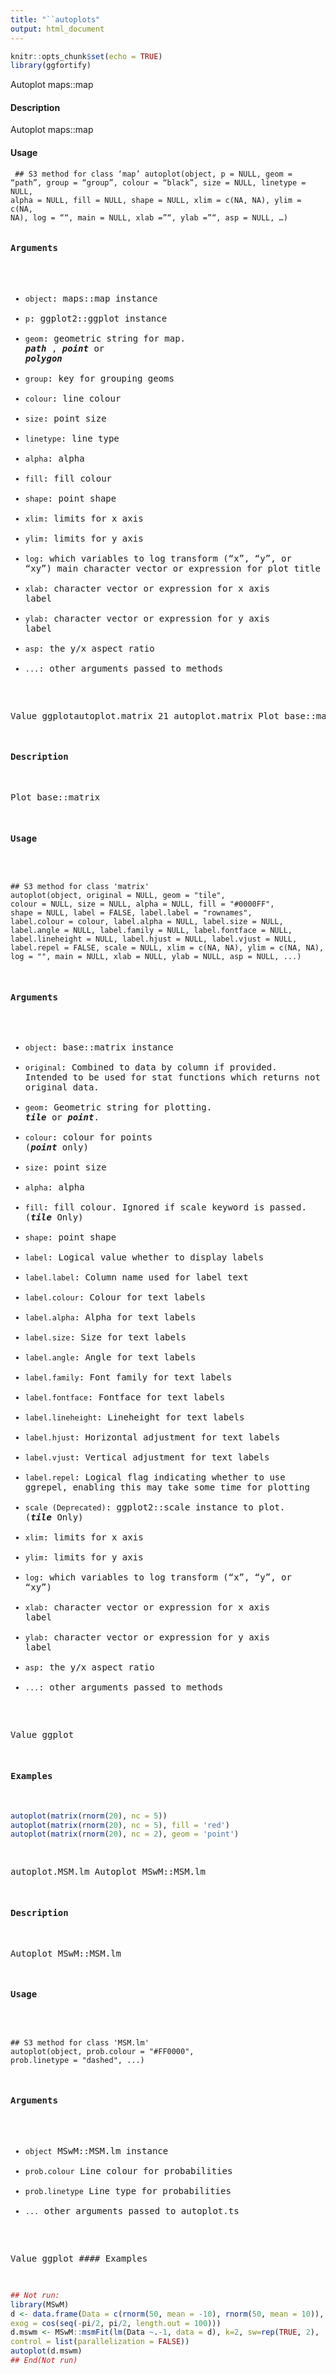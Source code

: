 ---
title: "``autoplots"
output: html_document
---

```{r setup, include=FALSE}
knitr::opts_chunk$set(echo = TRUE)
library(ggfortify)
```

Autoplot maps::map

#### Description 
 
Autoplot maps::map

#### Usage 
<pre><code>
## S3 method for class 'map'
autoplot(object, p = NULL, geom = "path", group = "group",
colour = "black", size = NULL, linetype = NULL, alpha = NULL,
fill = NULL, shape = NULL, xlim = c(NA, NA), ylim = c(NA, NA),
log = "", main = NULL, xlab = "", ylab = "", asp = NULL, ...)
</code><pre>

#### Arguments 
 
* ``	object 	``: 	maps::map instance
* ``	p 	``: 	ggplot2::ggplot instance
* ``	geom 	``: 	geometric string for map. ***path*** , ***point*** or ***polygon***
* ``	group 	``: 	key for grouping geoms
* ``	colour 	``: 	line colour
* ``	size 	``: 	point size
* ``	linetype 	``: 	line type
* ``	alpha	``: 	alpha
* ``	fill	``: 	fill colour
* ``	shape	``: 	point shape
* ``	xlim	``: 	limits for x axis
* ``	ylim	``: 	limits for y axis
* ``	log	``: 	which variables to log transform ("x", "y", or "xy") main character vector or expression for plot title
* ``	xlab 	``: 	character vector or expression for x axis label
* ``	ylab 	``: 	character vector or expression for y axis label
* ``	asp	``: 	the y/x aspect ratio
* ``	... 	``: 	other arguments passed to methods

Value
ggplotautoplot.matrix
21
autoplot.matrix
Plot base::matrix

#### Description 
 
Plot base::matrix

#### Usage 
<pre><code>
## S3 method for class 'matrix'
autoplot(object, original = NULL, geom = "tile",
colour = NULL, size = NULL, alpha = NULL, fill = "#0000FF",
shape = NULL, label = FALSE, label.label = "rownames",
label.colour = colour, label.alpha = NULL, label.size = NULL,
label.angle = NULL, label.family = NULL, label.fontface = NULL,
label.lineheight = NULL, label.hjust = NULL, label.vjust = NULL,
label.repel = FALSE, scale = NULL, xlim = c(NA, NA), ylim = c(NA, NA),
log = "", main = NULL, xlab = NULL, ylab = NULL, asp = NULL, ...)
</code></pre>

#### Arguments 
 
* ``	object 	``: 	base::matrix instance
* ``	original 	``: 	Combined to data by column if provided. Intended to be used for stat functions which returns not containing original data.
* ``	geom 	``: 	Geometric string for plotting. ***tile*** or ***point***.
* ``	colour 	``: 	colour for points (***point*** only)
* ``	size	``: 	point size
* ``	alpha 	``: 	alpha
* ``	fill 	``: 	fill colour. Ignored if scale keyword is passed. (***tile*** Only)
* ``	shape 	``: 	point shape
* ``	label 	``: 	Logical value whether to display labels
* ``	label.label 	``: 	Column name used for label text
* ``	label.colour	``: 	Colour for text labels
* ``	label.alpha	``: 	Alpha for text labels
* ``	label.size	``: 	Size for text labels
* ``	label.angle 	``: 	Angle for text labels
* ``	label.family 	``: 	Font family for text labels
* ``	label.fontface 	``: 	Fontface for text labels
* ``	label.lineheight	``: 	Lineheight for text labels
* ``	label.hjust 	``: 	Horizontal adjustment for text labels
* ``	label.vjust 	``: 	Vertical adjustment for text labels
* ``	label.repel 	``: 	Logical flag indicating whether to use ggrepel, enabling this may take some time for plotting
* ``	scale (Deprecated) 	``: 	ggplot2::scale instance to plot. (***tile*** Only)
* ``	xlim 	``: 	limits for x axis
* ``	ylim 	``: 	limits for y axis
* ``	log 	``: 	which variables to log transform ("x", "y", or "xy")
* ``	xlab 	``: 	character vector or expression for x axis label
* ``	ylab 	``: 	character vector or expression for y axis label
* ``	asp 	``: 	the y/x aspect ratio
* ``	... 	``: 	other arguments passed to methods

Value
ggplot

#### Examples 
```{r}
autoplot(matrix(rnorm(20), nc = 5))
autoplot(matrix(rnorm(20), nc = 5), fill = 'red')
autoplot(matrix(rnorm(20), nc = 2), geom = 'point')

```
autoplot.MSM.lm
Autoplot MSwM::MSM.lm

#### Description 
 
Autoplot MSwM::MSM.lm

#### Usage 
<pre><code>
## S3 method for class 'MSM.lm'
autoplot(object, prob.colour = "#FF0000",
prob.linetype = "dashed", ...)
</code></pre>

#### Arguments 
* ``object`` MSwM::MSM.lm instance
* ``prob.colour`` Line colour for probabilities
* ``prob.linetype`` Line type for probabilities
* ``...`` other arguments passed to autoplot.ts

Value
ggplot
#### Examples 
```{r}
## Not run:
library(MSwM)
d <- data.frame(Data = c(rnorm(50, mean = -10), rnorm(50, mean = 10)),
exog = cos(seq(-pi/2, pi/2, length.out = 100)))
d.mswm <- MSwM::msmFit(lm(Data ~.-1, data = d), k=2, sw=rep(TRUE, 2),
control = list(parallelization = FALSE))
autoplot(d.mswm)
## End(Not run)
```

